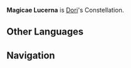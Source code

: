 {{Upcoming}}
{{Constellation Overview Infobox
|title     = Magicae Lucerna
|character = Dori
|meaning   = Magic Lamp
}}
'''Magicae Lucerna''' is [[Dori]]'s Constellation.
<!--
==Gameplay==
{{Constellations Table|Dori}}
-->
==Other Languages==
{{Other Languages
|en      = Magicae Lucerna
|en_lang = la
|en_tl   = Magic Lamp
|zhs     = 神灯座
|zhs_rm  = Shéndēng-zuò
|zht     = 神燈座
|zht_rm  = Shéndēng-zuò
|zh_tl   = Magic Lamp Constellation
|ja      = ランプ座
|ja_rm   = Ranpu-za
|ja_tl   = Lamp Constellation
|ko      = {{tt|요술|妖術}}램프자리
|ko_rm   = Yosullaempeu-jari
|ko_tl   = Magical Lamp Constellation
|es      = Magicae Lucerna
|fr      = Magicae Lucerna
|ru      = Волшебная Лампа
|ru_tl   = 
|th      = Magicae Lucerna
|vi      = {{tt|Cung|宮}} {{tt|Thần Đăng|神燈}}
|vi_tl   = Magical Lamp Constellation{{Sino|vi|part=1}}
|de      = Magicae Lucerna
|id      = Magicae Lucerna
|pt      = Magicae Lucerna
}}
<!--
==Change History==
{{Change History|}}
-->

==Navigation==
{{Constellation Navbox}}